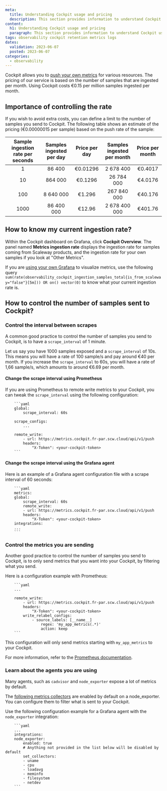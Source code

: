 ```yaml
---
meta:
  title: Understanding Cockpit usage and pricing
  description: This section provides information to understand Cockpit usage and pricing
content:
  h1: Understanding Cockpit usage and pricing
  paragraph: This section provides information to understand Cockpit usage and pricing
tags: observability cockpit retention metrics logs
dates:
  validation: 2023-06-07
  posted: 2023-06-07
categories:
  - observability
---
```


Cockpit allows you to [push your own metrics](/observability/cockpit/how-to/send-metrics-logs-to-cockpit/) for various resources. The pricing of our service is based on the number of samples that are ingested per month.
Using Cockpit costs €0.15 per million samples ingested per month.

## Importance of controlling the rate

If you wish to avoid extra costs, you can define a limit to the number of samples you send to Cockpit.
The following table shows an estimate of the pricing (€0.00000015 per sample) based on the push rate of the sample:


| Sample ingestion rate per seconds | Samples ingested per day | Price per day | Samples ingested per month | Price per month |
|:---------------------------------:|:------------------------:|:-------------:|:--------------------------:|:---------------:|
|                 1                 |         86 400           |   €0.01296    |         2 678 400          |     €0.4017     |
|                10                 |         864 000          |   €0.1296     |        26 784 000          |     €4.0176     |
|                100                |        8 640 000         |    €1.296     |        267 840 000         |     €40.176     |
|               1000                |       86 400 000         |    €12.96     |       2 678 400 000        |     €401.76     |

## How to know my current ingestion rate?

Within the Cockpit dashboard on Grafana, click **Cockpit Overview**. The panel named **Metrics ingestion rate** displays the ingestion rate for samples coming from Scaleway products, and the ingestion rate for your own samples if you look at "Other Metrics".

If you are [using your own Grafana](/tutorials/using-own-grafana/) to visualize metrics, use the following query `sum(rate(observability_cockpit_ingestion_samples_total{is_from_scaleway="false"}[5m])) OR on() vector(0)` to know what your current ingestion rate is.

## How to control the number of samples sent to Cockpit?

### Control the interval between scrapes

A common good practice to control the number of samples you send to Cockpit, is to have a `scrape_interval` of 1 minute.

Let us say you have 1000 samples exposed and a `scrape_interval` of 10s. This means you will have a rate of 100 sample/s and pay around €40 per month.
If you increase the `scrape_interval` to 60s, you will have a rate of 1,66 sample/s, which amounts to around €6.69 per month.

#### Change the scrape interval using Prometheus

If you are using Prometheus to remote write metrics to your Cockpit, you can tweak the `scrape_interval` using the following configuration:

        ```yaml
        global:
            scrape_interval: 60s
        
        scrape_configs:
            ...

        remote_write:
            - url: https://metrics.cockpit.fr-par.scw.cloud/api/v1/push
            headers:
                "X-Token": <your-cockpit-token>
        ```

#### Change the scrape interval using the Grafana agent

Here is an example of a Grafana agent configuration file with a scrape interval of 60 seconds:

        ```yaml
        metrics:
        global:
            scrape_interval: 60s
            remote_write:
            - url: https://metrics.cockpit.fr-par.scw.cloud/api/v1/push
            headers:
                "X-Token": <your-cockpit-token>
        integrations:
        ...
        ```
### Control the metrics you are sending

Another good practice to control the number of samples you send to Cockpit, is to only send metrics that you want into your Cockpit, by filtering what you send.

Here is a configuration example with Prometheus:

        ```yaml
        ...

        remote_write:
            - url: https://metrics.cockpit.fr-par.scw.cloud/api/v1/push
            headers:
                "X-Token": <your-cockpit-token>
            write_relabel_configs:
                - source_labels: [__name__]
                    regex: 'my_app_metrics(.*)'
                    action: keep
        ```

This configuration will only send metrics starting with `my_app_metrics` to your Cockpit.

For more information, refer to the [Prometheus documentation](https://prometheus.io/docs/prometheus/latest/configuration/configuration/#relabel_config).

### Learn about the agents you are using

Many agents, such as `cadvisor` and `node_exporter` expose a lot of metrics by default.

The [following metrics collectors](https://github.com/prometheus/node_exporter#enabled-by-default) are enabled by default on a node_exporter. You can configure them to filter what is sent to your Cockpit.

Use the following configuration example for a Grafana agent with the `node_exporter` integration:

        ```yaml
        ...
        integrations:
        node_exporter:
            enabled: true
            # Anything not provided in the list below will be disabled by default
            set_collectors:
            - uname
            - cpu
            - loadavg
            - meminfo
            - filesystem
            - netdev
        ```
